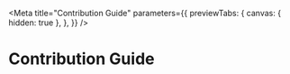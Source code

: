 
<Meta
  title="Contribution Guide"
  parameters={{
    previewTabs: {
      canvas: { hidden: true },
    },
  }}
/>

# Contribution Guide
